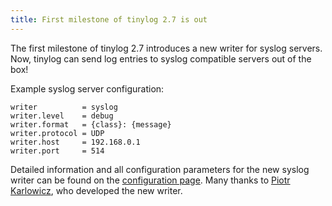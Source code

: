 ```yaml
---
title: First milestone of tinylog 2.7 is out
---
```


The first milestone of tinylog 2.7 introduces a new writer for syslog servers. Now, tinylog can send log entries to syslog compatible servers out of the box!

Example syslog server configuration:

```properties
writer          = syslog
writer.level    = debug
writer.format   = {class}: {message}
writer.protocol = UDP
writer.host     = 192.168.0.1
writer.port     = 514
```

Detailed information and all configuration parameters for the new syslog writer can be found on the [configuration page](/v2/configuration/#syslog-writer). Many thanks to [Piotr Karlowicz](https://github.com/pkarlowicz), who developed the new writer.
